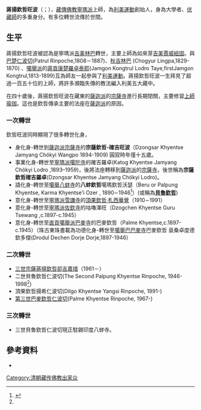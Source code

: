 '''蔣揚欽哲旺波'''（{{Bo|z=འཇམ་དབྱངས་མཁྱེན་བརྩེའི་དབང་པོ།|w='jam dbyangs mkhyen brtse'i dbang po|t=Jamyang Khyentse Wangpo|p=Jamjang Kyênzê Wangbo}}；{{bd|1820年||1892年||catIdx=J}}），[[藏傳佛教|藏傳佛教]][[寧瑪派|寧瑪派]]上師，為[[利美運動|利美運動]]創始人，身為大學者、[[伏藏師|伏藏師]]的多重身分。有多位轉世流傳於世間。

== 生平 ==

蔣揚欽哲旺波被認為是寧瑪派[[吉美林巴|吉美林巴]]轉世，主要上師為如來芽[[吉美賈威紐固|吉美賈威紐固]]。與[[巴楚仁波切|巴楚仁波切]](Patrul Rinpoche,1808－1887)、[[秋吉林巴|秋吉林巴]] (Chogyur Lingpa,1829-1870) 、[[噶舉派|噶舉派]]的[[蔣貢康楚羅卓泰耶|蔣貢康楚羅卓泰耶]](Jamgon Kongtrul Lodro Taye,firstJamgon Kongtrul,1813-1899)互為師友一起參與了[[利美運動|利美運動]]。蔣揚欽哲旺波一生拜見了超過一百五十位的上師，將許多瀕臨失傳的教法編入利美五大藏中。

在四十歲後，蔣揚欽哲旺波在藏東的[[薩迦派|薩迦派]]的[[宗薩寺|宗薩寺]]進行長期閉關，主要修習[[上師瑜珈|上師瑜珈]]。這也是欽哲傳承主要的法座在[[薩迦派|薩迦派]]的原因。

=== 一次轉世 ===

欽哲旺波同時顯現了很多轉世化身，

* 身化身-轉世到[[薩迦派|薩迦派]][[宗薩寺|宗薩寺]]的'''宗薩欽哲-確吉旺波'''（Dzongsar Khyentse Jamyang Chökyi Wangpo 1894-1909) 圓寂時年僅十五歲。
* 事業化身-轉世至[[寧瑪派|寧瑪派]][[噶陀寺|噶陀寺]]的確吉羅卓(Katog Khyentse Jamyang Chökyi Lodro ,1893–1959)，後將法座轉移到[[薩迦派|薩迦派]]的[[宗薩寺|宗薩寺]]，後世稱為'''宗薩欽哲確吉羅卓'''(Dzongsar Khyentse Jamyang Chökyi Lodro)。
* 語化身-轉世至[[噶舉|噶舉]][[八蚌寺|八蚌寺]]的'''八蚌欽哲'''噶瑪欽哲沃瑟（Beru or Palpung Khyentse, Karma Khyentse'i Ozer , 1890∼1946<ref name="八蚌寺的上師~八蚌欽哲仁波切">{{Cite web |url=http://www.palpung.org/chineset/monastery/palpung/master/khyentse.htm |title=八蚌寺的上師~八蚌欽哲仁波切 |access-date=2011-02-01 |archive-date=2020-11-28 |archive-url=https://web.archive.org/web/20201128072717/http://www.palpung.org/chineset/monastery/palpung/master/khyentse.htm |dead-url=no }}</ref>）(或稱為'''[[貝魯欽哲|貝魯欽哲]]''')
* 意化身-轉世至[[寧瑪派|寧瑪派]][[雪謙寺|雪謙寺]]的[[頂果欽哲|頂果欽哲‧札西華覺]]（1910∼1991）
* 意化身-轉世至[[寧瑪派|寧瑪派]][[佐欽寺|佐欽寺]]的咕嚕澤旺（Dzogchen Khyentse Guru Tsewang ,c.1897-c.1945）
* 意化身-轉世至[[直貢噶舉派|直貢噶舉派]][[巴麥寺|巴麥寺]]的巴麥欽哲（Palme Khyentse,c.1897-c.1945）（珠古東珠書載為功德化身-轉世至[[噶舉|噶舉巴]][[麥彭寺|巴麥寺]]巴麥欽哲 袞桑卓度德欽多傑(Drodul Dechen Dorje Dorje,1897-1946）

=== 二次轉世 ===

* [[宗薩蔣揚欽哲仁波切|三世宗薩蔣揚欽哲卻吉嘉措]]（1961－）
* 二世貝魯欽哲仁波切(The Second Palpung Khyentse Rinpoche, 1946-1998<ref name="八蚌寺的上師~八蚌欽哲仁波切" />)
* 頂果欽哲揚希仁波切(Dilgo Khyentse Yangsi Rinpoche, 1991-)
* [[第三世巴麥欽哲仁波切|第三世巴麥欽哲仁波切]](Palme Khyentse Rinpoche, 1967-)

=== 三次轉世 ===

* 三世貝魯欽哲仁波切現正駐錫印度八蚌寺。

== 參考資料 ==
{{reflist}}

* {{cite book
| author=珠古東珠（義成活佛）
| authorlink=珠古東珠
| title=《慧光集（二十三）－大圓滿龍欽寧體傳承祖師傳》
| publisher=台北：寧瑪巴喇榮三乘法林佛學會。圖登華丹翻譯
| year=2005
| isbn=9572884271
}}

{{Authority control}}
[[Category:清朝藏传佛教出家众|Category:清朝藏传佛教出家众]]